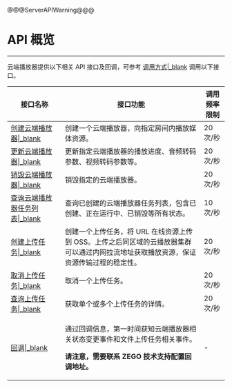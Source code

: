 @@@ServerAPIWarning@@@

# API 概览

---

云端播放器提供以下相关 API 接口及回调，可参考 [调用方式\|_blank](#17857) 调用以下接口。

|接口名称|接口功能| 调用频率限制|
|-|-|-|
|[创建云端播放器\|_blank](#17859)| 创建一个云端播放器，向指定房间内播放媒体资源。| 20 次/秒 |
|[更新云端播放器\|_blank](#17893)| 更新指定云端播放器的播放进度、音频转码参数、视频转码参数等。| 20 次/秒 |
|[销毁云端播放器\|_blank](#17862)| 销毁指定的云端播放器。|20 次/秒 |
|[查询云端播放器任务列表\|_blank](#17864)| 查询已创建的云端播放器任务列表，包含已创建、正在运行中、已销毁等所有状态。| 10 次/秒 |
|[创建上传任务\|_blank](#21401)| 创建一个上传任务，将 URL 在线资源上传到 OSS。上传之后同区域的云播放器集群可以通过内网拉流地址获取播放资源，保证资源传输过程的稳定性。 | 20 次/秒 |
|[取消上传任务\|_blank](#21403)|取消一个上传任务。 | 20 次/秒 |
|[查询上传任务\|_blank](#21405)| 获取单个或多个上传任务的详情。 | 20 次/秒 |
|[回调\|_blank](#17867)| <p>通过回调信息，第一时间获知云端播放器相关状态变更事件和文件上传任务相关事件。</p><p><b>请注意，需要联系 ZEGO 技术支持配置回调地址。</b></p>| -|
